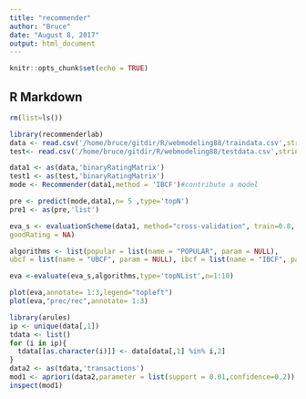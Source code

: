 ```yaml
---
title: "recommender"
author: "Bruce"
date: "August 8, 2017"
output: html_document
---
```


```r
knitr::opts_chunk$set(echo = TRUE)
```

## R Markdown

```r
rm(list=ls())
```
```r
library(recommenderlab)
data <- read.csv('/home/bruce/gitdir/R/webmodeling88/traindata.csv',stringsAsFactors = F,row.names = 1)
test<- read.csv('/home/bruce/gitdir/R/webmodeling88/testdata.csv',stringsAsFactors = F,row.names = 1)
```
```r
data1 <- as(data,'binaryRatingMatrix')
test1 <- as(test,'binaryRatingMatrix')
mode <- Recommender(data1,method = 'IBCF')#contribute a model
```
```r
pre <- predict(mode,data1,n= 5 ,type='topN')
pre1 <- as(pre,'list')
```
```r
eva_s <- evaluationScheme(data1, method="cross-validation", train=0.8, k=10, given = 1,
goodRating = NA)
```

```r
algorithms <- list(popular = list(name = "POPULAR", param = NULL),
ubcf = list(name = "UBCF", param = NULL), ibcf = list(name = "IBCF", param = NULL))
```
```r
eva <-evaluate(eva_s,algorithms,type='topNList',n=1:10)
```
```r
plot(eva,annotate= 1:3,legend="topleft")
plot(eva,"prec/rec",annotate= 1:3)
```
```r
library(arules)
ip <- unique(data[,1])
tdata <- list()
for (i in ip){
  tdata[[as.character(i)]] <- data[data[,1] %in% i,2]
}
data2 <- as(tdata,'transactions')
mod1 <- apriori(data2,parameter = list(support = 0.01,confidence=0.2))
inspect(mod1)
```

